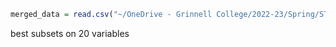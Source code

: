 ```r
merged_data = read.csv("~/OneDrive - Grinnell College/2022-23/Spring/STA310/project/finalprojectsta310/Covid-County-Project/final-integrated-data.csv")
```

best subsets on 20 variables
```r

```



